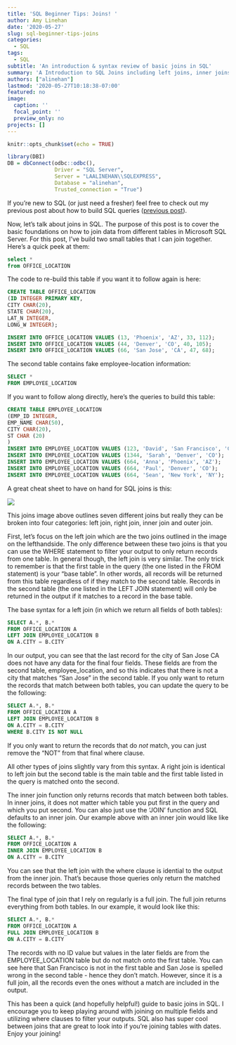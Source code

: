 ```yaml
---
title: 'SQL Beginner Tips: Joins! '
author: Amy Linehan 
date: '2020-05-27'
slug: sql-beginner-tips-joins
categories:
  - SQL
tags:
  - SQL
subtitle: 'An introduction & syntax review of basic joins in SQL'
summary: 'A Introduction to SQL Joins including left joins, inner joins and full joins'
authors: ["alinehan"]
lastmod: '2020-05-27T10:18:38-07:00'
featured: no
image:
  caption: ''
  focal_point: ''
  preview_only: no
projects: []
---
```


```r
knitr::opts_chunk$set(echo = TRUE)
```

```r
library(DBI)
DB = dbConnect(odbc::odbc(), 
               Driver = "SQL Server",
               Server = "LAALINEHAN\\SQLEXPRESS",
               Database = "alinehan",
               Trusted_connection = "True")
```

If you're new to SQL (or just need a fresher) feel free to check out my previous post about how to build SQL queries ([previous post](/sql-tips-for-beginners)).

Now, let's talk about joins in SQL. The purpose of this post is to cover the basic foundations on how to join data from different tables in Microsoft SQL Server. For this post, I've build two small tables that I can join together. Here's a quick peek at them:

```sql
select * 
from OFFICE_LOCATION
```

The code to re-build this table if you want it to follow again is here:
```sql
CREATE TABLE OFFICE_LOCATION
(ID INTEGER PRIMARY KEY,
CITY CHAR(20),
STATE CHAR(20),
LAT_N INTEGER,
LONG_W INTEGER);

INSERT INTO OFFICE_LOCATION VALUES (13, 'Phoenix', 'AZ', 33, 112);
INSERT INTO OFFICE_LOCATION VALUES (44, 'Denver', 'CO', 40, 105);
INSERT INTO OFFICE_LOCATION VALUES (66, 'San Jose', 'CA', 47, 68);

```

The second table contains fake employee-location information:
```sql
SELECT * 
FROM EMPLOYEE_LOCATION

```

If you want to follow along directly, here's the queries to build this table:
```sql
CREATE TABLE EMPLOYEE_LOCATION
(EMP_ID INTEGER,
EMP_NAME CHAR(50),
CITY CHAR(20),
ST CHAR (20)
)
INSERT INTO EMPLOYEE_LOCATION VALUES (123, 'David', 'San Francisco', 'CA' );
INSERT INTO EMPLOYEE_LOCATION VALUES (1344, 'Sarah', 'Denver', 'CO');
INSERT INTO EMPLOYEE_LOCATION VALUES (664, 'Anna', 'Phoenix', 'AZ');
INSERT INTO EMPLOYEE_LOCATION VALUES (664, 'Paul', 'Denver', 'CO');
INSERT INTO EMPLOYEE_LOCATION VALUES (664, 'Sean', 'New York', 'NY');

```
A great cheat sheet to have on hand for SQL joins is this: 

![](/img/20200527_sqlJoins/sqljoins1.jpg)

This joins image above outlines seven different joins but really they can be broken into four categories: left join, right join, inner join and outer join. 

First, let's focus on the left join which are the two joins outlined in the image on the lefthandside. The only difference between these two joins is that you can use the WHERE statement to filter your output to only return records from one table. In general though, the left join is very similar. The only trick to remember is that the first table in the query (the one listed in the FROM statement) is your "base table". In other words, all records will be returned from this table regardless of if they match to the second table. Records in the second table (the one listed in the LEFT JOIN statement) will only be returned in the output if it matches to a record in the base table.

The base syntax for a left join (in which we return all fields of both tables):

```sql

SELECT A.*, B.*
FROM OFFICE_LOCATION A
LEFT JOIN EMPLOYEE_LOCATION B 
ON A.CITY = B.CITY

```

In our output, you can see that the last record for the city of San Jose CA does not have any data for the final four fields. These fields are from the second table, employee_location, and so this indicates that there is not a city that matches "San Jose" in the second table. If you only want to return the records that match between both tables, you can update the query to be the following:

```sql
SELECT A.*, B.*
FROM OFFICE_LOCATION A
LEFT JOIN EMPLOYEE_LOCATION B 
ON A.CITY = B.CITY
WHERE B.CITY IS NOT NULL


```

If you only want to return the records that do *not* match, you can just remove the "NOT" from that final where clause. 

All other types of joins slightly vary from this syntax. A right join is identical to left join but the second table is the main table and the first table listed in the query is matched onto the second. 

The inner join function only returns records that match between both tables. In inner joins, it does not matter which table you put first in the query and which you put second. You can also just use the 'JOIN' function and SQL defaults to an inner join. Our example above with an inner join would like like the following:

```sql
SELECT A.*, B.*
FROM OFFICE_LOCATION A
INNER JOIN EMPLOYEE_LOCATION B 
ON A.CITY = B.CITY

```

You can see that the left join with the where clause is idential to the output from the inner join. That's because those queries only return the matched records between the two tables. 

The final type of join that I rely on regularly is a full join. The full join returns everything from both tables. In our example, it would look like this:


```sql
SELECT A.*, B.*
FROM OFFICE_LOCATION A
FULL JOIN EMPLOYEE_LOCATION B 
ON A.CITY = B.CITY
```

The records with no ID value but values in the later fields are from the EMPLOYEE_LOCATION table but do not match onto the first table. You can see here that San Francisco is not in the first table and San Jose is spelled wrong in the second table - hence they don't match. However, since it is a full join, all the records even the ones without a match are included in the output. 


This has been a quick (and hopefully helpful!) guide to basic joins in SQL. I encourage you to keep playing around with joining on multiple fields and utilizing where clauses to filter your outputs. SQL also has super cool between joins that are great to look into if you're joining tables with dates. Enjoy your joining!




